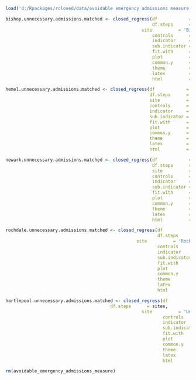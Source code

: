 ```r
load('d:/Rpackages/rclosed/data/avoidable emergency admissions measure.Rda')
```
```r
bishop.unnecessary.admissions.matched <- closed_regress(df            = avoidable_emergency_admissions_measure,
                                                        df.steps      = sites,
	                                                site          = 'Bishop Auckland General Hospital',
                                                        controls      = 'matched control',
                                                        indicator     = 'avoidable emergency admissions',
                                                        sub.indicator = 'any',
                                                        fit.with      = 'both',
                                                        plot          = TRUE,
                                                        common.y      = TRUE,
                                                        theme         = theme_bw(),
                                                        latex         = FALSE,
                                                        html          = FALSE)
```
```r
hemel.unnecessary.admissions.matched <- closed_regress(df            = avoidable_emergency_admissions_measure,
                                                       df.steps      = sites,
                                                       site          = 'Hemel Hempstead Hospital',
                                                       controls      = 'matched control',
                                                       indicator     = 'avoidable emergency admissions',
                                                       sub.indicator = 'any',
                                                       fit.with      = 'both',
                                                       plot          = TRUE,
                                                       common.y      = TRUE,
                                                       theme         = theme_bw(),
                                                       latex         = FALSE,
                                                       html          = FALSE)
```
```r
newark.unnecessary.admissions.matched <- closed_regress(df            = avoidable_emergency_admissions_measure,
                                                        df.steps      = sites,
                                                        site          = 'Newark Hospital',
                                                        controls      = 'matched control',
                                                        indicator     = 'avoidable emergency admissions',
                                                        sub.indicator = 'any',
                                                        fit.with      = 'both',
                                                        plot          = TRUE,
                                                        common.y      = TRUE,
                                                        theme         = theme_bw(),
                                                        latex         = FALSE,
                                                        html          = FALSE)
```
```r
rochdale.unnecessary.admissions.matched <- closed_regress(df            = avoidable_emergency_admissions_measure,
                                                          df.steps      = sites,
		                                          site          = 'Rochdale Infirmary',
                                                          controls      = 'matched control',
                                                          indicator     = 'avoidable emergency admissions',
                                                          sub.indicator = 'any',
                                                          fit.with      = 'both',
                                                          plot          = TRUE,
                                                          common.y      = TRUE,
                                                          theme         = theme_bw(),
                                                          latex         = FALSE,
                                                          html          = FALSE)
```
```r
hartlepool.unnecessary.admissions.matched <- closed_regress(df            = avoidable_emergency_admissions_measure,
					                    df.steps      = sites,
		                                            site          = 'University Hospital of Hartlepool',
                                                            controls      = 'matched control',
                                                            indicator     = 'avoidable emergency admissions',
                                                            sub.indicator = 'any',
                                                            fit.with      = 'both',
                                                            plot          = TRUE,
                                                            common.y      = TRUE,
                                                            theme         = theme_bw(),
                                                            latex         = FALSE,
                                                            html          = FALSE)
```
```r
rm(avoidable_emergency_admissions_measure)
```
